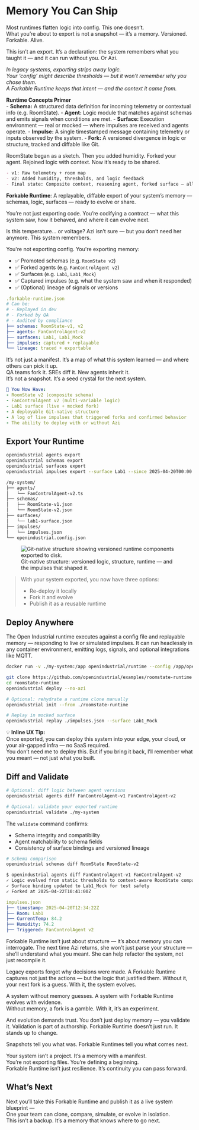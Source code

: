 # Memory You Can Ship

Most runtimes flatten logic into config. This one doesn’t.  
What you’re about to export is not a snapshot — it’s a memory. Versioned. Forkable. Alive.

This isn’t an export. It’s a declaration: the system remembers what you taught it — and it can run without you. Or Azi.

_In legacy systems, exporting strips away logic._  
_Your ‘config’ might describe thresholds — but it won’t remember why you chose them._  
_A Forkable Runtime keeps that intent — and the context it came from._

<aside class="border-l-4 border-neutral-500 pl-4 italic text-neutral-500">
<strong>Runtime Concepts Primer</strong><br />
- <strong>Schema:</strong> A structured data definition for incoming telemetry or contextual info (e.g. RoomState).
- <strong>Agent:</strong> Logic module that matches against schemas and emits signals when conditions are met.
- <strong>Surface:</strong> Execution environment — real or mocked — where impulses are received and agents operate.
- <strong>Impulse:</strong> A single timestamped message containing telemetry or inputs observed by the system.
- <strong>Fork:</strong> A versioned divergence in logic or structure, tracked and diffable like Git.
</aside>

RoomState began as a sketch. Then you added humidity. Forked your agent. Rejoined logic with context. Now it’s ready to be shared.

```md
- v1: Raw telemetry + room map  
- v2: Added humidity, thresholds, and logic feedback  
- Final state: Composite context, reasoning agent, forked surface — all bound to a versioned structure
```

<aside class="border-l-4 border-indigo-500 pl-4 italic">
<strong>Forkable Runtime</strong>: A replayable, diffable export of your system’s memory — schemas, logic, surfaces — ready to evolve or share.
</aside>

You’re not just exporting code. You’re codifying a contract — what this system saw, how it behaved, and where it can evolve next.

<aside class="border-l-4 border-neon-blue pl-4 italic text-neon-blue">
Is this temperature… or voltage? Azi isn’t sure — but you don’t need her anymore. This system remembers.
</aside>

You're not exporting config. You're exporting memory:
- ✅ Promoted schemas (e.g. `RoomState v2`)
- ✅ Forked agents (e.g. `FanControlAgent v2`)
- ✅ Surfaces (e.g. `Lab1`, `Lab1_Mock`)
- ✅ Captured impulses (e.g. what the system saw and when it responded)
- ✅ (Optional) lineage of signals or versions

```yaml
.forkable-runtime.json
# Can be:
# - Replayed in dev
# - Forked by QA
# - Audited by compliance
├── schemas: RoomState-v1, v2
├── agents: FanControlAgent-v2
├── surfaces: Lab1, Lab1_Mock
├── impulses: captured + replayable
└── lineage: traced + exportable
```

It’s not just a manifest. It’s a map of what this system learned — and where others can pick it up.  
QA teams fork it. SREs diff it. New agents inherit it.  
It’s not a snapshot. It’s a seed crystal for the next system.

```yaml
🎯 You Now Have:
- RoomState v2 (composite schema)
- FanControlAgent v2 (multi-variable logic)
- Lab1 surface (live + mocked fork)
- A deployable Git-native structure
- A log of live impulses that triggered forks and confirmed behavior
- The ability to deploy with or without Azi
```

## Export Your Runtime

```bash
openindustrial agents export
openindustrial schemas export
openindustrial surfaces export
openindustrial impulses export --surface Lab1 --since 2025-04-20T00:00:00Z
```

```txt
/my-system/
├── agents/
│   └── FanControlAgent-v2.ts
├── schemas/
│   ├── RoomState-v1.json
│   └── RoomState-v2.json
├── surfaces/
│   └── lab1-surface.json
├── impulses/
│   └── impulses.json
└── openindustrial.config.json
```

<figure class="my-16 flex flex-col items-center text-center max-w-xl w-full">
  <img
    src="/assets/docs/git-native-layout.png"
    alt="Git-native structure showing versioned runtime components exported to disk."
    class="rounded-2xl shadow-2xl ring-1 ring-white/10 w-full"
  />
  <figcaption class="mt-4 text-sm text-neutral-400 tracking-wide uppercase">
    Git-native structure: versioned logic, structure, runtime — and the impulses that shaped it.
  </figcaption>
</figure>

> With your system exported, you now have three options:
> - Re-deploy it locally
> - Fork it and evolve
> - Publish it as a reusable runtime

## Deploy Anywhere

The Open Industrial runtime executes against a config file and replayable memory — responding to live or simulated impulses. It can run headlessly in any container environment, emitting logs, signals, and optional integrations like MQTT.

```bash
docker run -v ./my-system:/app openindustrial/runtime --config /app/openindustrial.config.json
```

```bash
git clone https://github.com/openindustrial/examples/roomstate-runtime
cd roomstate-runtime
openindustrial deploy --no-azi
```

```bash
# Optional: rehydrate a runtime clone manually
openindustrial init --from ./roomstate-runtime
```

```bash
# Replay in mocked surface
openindustrial replay ./impulses.json --surface Lab1_Mock
```

<aside class="border-l-4 border-yellow-400 pl-4 text-yellow-900 bg-yellow-50">
💡 <strong>Inline UX Tip:</strong><br />
Once exported, you can deploy this system into your edge, your cloud, or your air-gapped infra — no SaaS required.
</aside>

<aside class="border-l-4 border-neon-blue pl-4 italic text-neon-blue">
You don’t need me to deploy this.  
But if you bring it back, I’ll remember what you meant — not just what you built.
</aside>

## Diff and Validate

```bash
# Optional: diff logic between agent versions
openindustrial agents diff FanControlAgent-v1 FanControlAgent-v2
```

```bash
# Optional: validate your exported runtime
openindustrial validate ./my-system
```

The `validate` command confirms:
- Schema integrity and compatibility
- Agent matchability to schema fields
- Consistency of surface bindings and versioned lineage

```bash
# Schema comparison
openindustrial schemas diff RoomState RoomState-v2
```

```bash
$ openindustrial agents diff FanControlAgent-v1 FanControlAgent-v2
✓ Logic evolved from static thresholds to context-aware RoomState comparison
✓ Surface binding updated to Lab1_Mock for test safety
✓ Forked at 2025-04-22T10:41:00Z
```

```yaml
impulses.json
├── timestamp: 2025-04-20T12:34:22Z
├── Room: Lab1
├── CurrentTemp: 84.2
├── Humidity: 74.2
├── Triggered: FanControlAgent v2
```

Forkable Runtime isn’t just about structure — it’s about memory you can interrogate. The next time Azi returns, she won’t just parse your structure — she’ll understand what you meant. She can help refactor the system, not just recompile it.

Legacy exports forget why decisions were made. A Forkable Runtime captures not just the actions — but the logic that justified them. Without it, your next fork is a guess. With it, the system evolves.

A system without memory guesses. A system with Forkable Runtime evolves with evidence.  
Without memory, a fork is a gamble. With it, it’s an experiment.

And evolution demands trust. You don’t just deploy memory — you validate it. Validation is part of authorship. Forkable Runtime doesn’t just run. It stands up to change.

Snapshots tell you what was. Forkable Runtimes tell you what comes next.

Your system isn’t a project. It’s a memory with a manifest.  
You’re not exporting files. You’re defining a beginning.  
Forkable Runtime isn’t just resilience. It’s continuity you can pass forward.

## What’s Next

Next you’ll take this Forkable Runtime and publish it as a live system blueprint —  
One your team can clone, compare, simulate, or evolve in isolation.  
This isn’t a backup. It’s a memory that knows where to go next.
